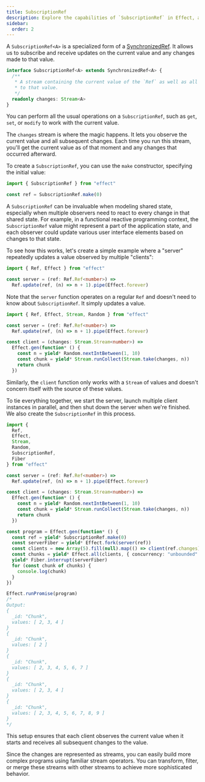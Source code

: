 ```yaml
---
title: SubscriptionRef
description: Explore the capabilities of `SubscriptionRef` in Effect, a specialized form of `SynchronizedRef`. Learn how it allows you to subscribe and receive updates on the current value and any changes made to that value. Understand the power of the `changes` stream, which facilitates observing the value and subsequent changes. Dive into practical examples demonstrating the use of `SubscriptionRef` in modeling shared state, especially in scenarios where multiple observers need to react to every change. Witness the seamless integration of `SubscriptionRef` with asynchronous tasks and discover how it enhances efficient state management in your programs.
sidebar:
  order: 2
---
```


A `SubscriptionRef<A>` is a specialized form of a [SynchronizedRef](/docs/state-management/synchronizedref). It allows us to subscribe and receive updates on the current value and any changes made to that value.

```ts showLineNumbers=false
interface SubscriptionRef<A> extends SynchronizedRef<A> {
  /**
   * A stream containing the current value of the `Ref` as well as all changes
   * to that value.
   */
  readonly changes: Stream<A>
}
```

You can perform all the usual operations on a `SubscriptionRef`, such as `get`, `set`, or `modify` to work with the current value.

The `changes` stream is where the magic happens. It lets you observe the current value and all subsequent changes. Each time you run this stream, you'll get the current value as of that moment and any changes that occurred afterward.

To create a `SubscriptionRef`, you can use the `make` constructor, specifying the initial value:

```ts twoslash
import { SubscriptionRef } from "effect"

const ref = SubscriptionRef.make(0)
```

A `SubscriptionRef` can be invaluable when modeling shared state, especially when multiple observers need to react to every change in that shared state. For example, in a functional reactive programming context, the `SubscriptionRef` value might represent a part of the application state, and each observer could update various user interface elements based on changes to that state.

To see how this works, let's create a simple example where a "server" repeatedly updates a value observed by multiple "clients":

```ts twoslash
import { Ref, Effect } from "effect"

const server = (ref: Ref.Ref<number>) =>
  Ref.update(ref, (n) => n + 1).pipe(Effect.forever)
```

Note that the `server` function operates on a regular `Ref` and doesn't need to know about `SubscriptionRef`. It simply updates a value.

```ts twoslash
import { Ref, Effect, Stream, Random } from "effect"

const server = (ref: Ref.Ref<number>) =>
  Ref.update(ref, (n) => n + 1).pipe(Effect.forever)

const client = (changes: Stream.Stream<number>) =>
  Effect.gen(function* () {
    const n = yield* Random.nextIntBetween(1, 10)
    const chunk = yield* Stream.runCollect(Stream.take(changes, n))
    return chunk
  })
```

Similarly, the `client` function only works with a `Stream` of values and doesn't concern itself with the source of these values.

To tie everything together, we start the server, launch multiple client instances in parallel, and then shut down the server when we're finished. We also create the `SubscriptionRef` in this process.

```ts twoslash
import {
  Ref,
  Effect,
  Stream,
  Random,
  SubscriptionRef,
  Fiber
} from "effect"

const server = (ref: Ref.Ref<number>) =>
  Ref.update(ref, (n) => n + 1).pipe(Effect.forever)

const client = (changes: Stream.Stream<number>) =>
  Effect.gen(function* () {
    const n = yield* Random.nextIntBetween(1, 10)
    const chunk = yield* Stream.runCollect(Stream.take(changes, n))
    return chunk
  })

const program = Effect.gen(function* () {
  const ref = yield* SubscriptionRef.make(0)
  const serverFiber = yield* Effect.fork(server(ref))
  const clients = new Array(5).fill(null).map(() => client(ref.changes))
  const chunks = yield* Effect.all(clients, { concurrency: "unbounded" })
  yield* Fiber.interrupt(serverFiber)
  for (const chunk of chunks) {
    console.log(chunk)
  }
})

Effect.runPromise(program)
/*
Output:
{
  _id: "Chunk",
  values: [ 2, 3, 4 ]
}
{
  _id: "Chunk",
  values: [ 2 ]
}
{
  _id: "Chunk",
  values: [ 2, 3, 4, 5, 6, 7 ]
}
{
  _id: "Chunk",
  values: [ 2, 3, 4 ]
}
{
  _id: "Chunk",
  values: [ 2, 3, 4, 5, 6, 7, 8, 9 ]
}
*/
```

This setup ensures that each client observes the current value when it starts and receives all subsequent changes to the value.

Since the changes are represented as streams, you can easily build more complex programs using familiar stream operators. You can transform, filter, or merge these streams with other streams to achieve more sophisticated behavior.
